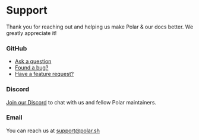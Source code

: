 # Support

Thank you for reaching out and helping us make Polar & our docs better. We
greatly appreciate it!


### GitHub

- [Ask a question](https://github.com/orgs/polarsource/discussions/categories/q-a)
- [Found a bug?](https://github.com/polarsource/polar/issues)
- [Have a feature request?](https://github.com/orgs/polarsource/discussions/categories/feature-requests)

### Discord

[Join our Discord](https://discord.gg/Pnhfz3UThd) to chat with us and fellow
Polar maintainers.

### Email

You can reach us at [support@polar.sh](mailto:support@polar.sh)
